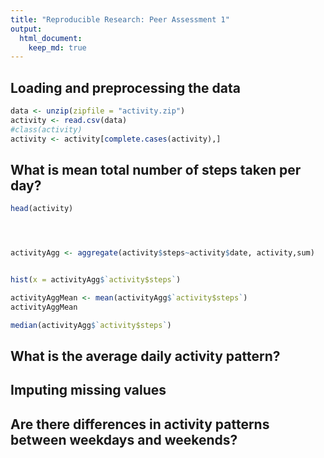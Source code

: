 ```yaml
---
title: "Reproducible Research: Peer Assessment 1"
output: 
  html_document:
    keep_md: true
---
```



## Loading and preprocessing the data

```r
data <- unzip(zipfile = "activity.zip")
activity <- read.csv(data)
#class(activity)
activity <- activity[complete.cases(activity),] 

```



## What is mean total number of steps taken per day?
```r
head(activity)




activityAgg <- aggregate(activity$steps~activity$date, activity,sum)


hist(x = activityAgg$`activity$steps`)

activityAggMean <- mean(activityAgg$`activity$steps`)
activityAggMean

median(activityAgg$`activity$steps`)

```

## What is the average daily activity pattern?



## Imputing missing values



## Are there differences in activity patterns between weekdays and weekends?
